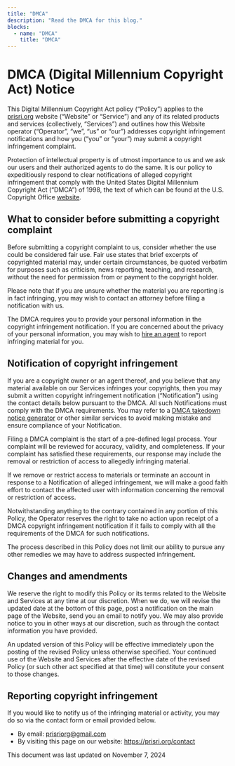 ```yaml
---
title: "DMCA"
description: "Read the DMCA for this blog."
blocks:
  - name: "DMCA"
    title: "DMCA"
---
```

# DMCA (Digital Millennium Copyright Act) Notice


This Digital Millennium Copyright Act policy (“Policy”) applies to the [prisri.org](https://prisri.org) website (“Website” or “Service”) and any of its related products and services (collectively, “Services”) and outlines how this Website operator (“Operator”, “we”, “us” or “our”) addresses copyright infringement notifications and how you (“you” or “your”) may submit a copyright infringement complaint.

Protection of intellectual property is of utmost importance to us and we ask our users and their authorized agents to do the same. It is our policy to expeditiously respond to clear notifications of alleged copyright infringement that comply with the United States Digital Millennium Copyright Act (“DMCA”) of 1998, the text of which can be found at the U.S. Copyright Office [website](https://www.copyright.gov/). 


## What to consider before submitting a copyright complaint
Before submitting a copyright complaint to us, consider whether the use could be considered fair use. Fair use states that brief excerpts of copyrighted material may, under certain circumstances, be quoted verbatim for purposes such as criticism, news reporting, teaching, and research, without the need for permission from or payment to the copyright holder.

Please note that if you are unsure whether the material you are reporting is in fact infringing, you may wish to contact an attorney before filing a notification with us.

The DMCA requires you to provide your personal information in the copyright infringement notification. If you are concerned about the privacy of your personal information, you may wish to [hire an agent](https://www.copyrighted.com/professional-takedowns) to report infringing material for you.

## Notification of copyright infringement
If you are a copyright owner or an agent thereof, and you believe that any material available on our Services infringes your copyrights, then you may submit a written copyright infringement notification (“Notification”) using the contact details below pursuant to the DMCA. All such Notifications must comply with the DMCA requirements. You may refer to a [DMCA takedown notice generator](https://www.copyrighted.com/dmca-notice-generator) or other similar services to avoid making mistake and ensure compliance of your Notification.

Filing a DMCA complaint is the start of a pre-defined legal process. Your complaint will be reviewed for accuracy, validity, and completeness. If your complaint has satisfied these requirements, our response may include the removal or restriction of access to allegedly infringing material.

If we remove or restrict access to materials or terminate an account in response to a Notification of alleged infringement, we will make a good faith effort to contact the affected user with information concerning the removal or restriction of access.

Notwithstanding anything to the contrary contained in any portion of this Policy, the Operator reserves the right to take no action upon receipt of a DMCA copyright infringement notification if it fails to comply with all the requirements of the DMCA for such notifications.

The process described in this Policy does not limit our ability to pursue any other remedies we may have to address suspected infringement.

## Changes and amendments
We reserve the right to modify this Policy or its terms related to the Website and Services at any time at our discretion. When we do, we will revise the updated date at the bottom of this page, post a notification on the main page of the Website, send you an email to notify you. We may also provide notice to you in other ways at our discretion, such as through the contact information you have provided.

An updated version of this Policy will be effective immediately upon the posting of the revised Policy unless otherwise specified. Your continued use of the Website and Services after the effective date of the revised Policy (or such other act specified at that time) will constitute your consent to those changes.

## Reporting copyright infringement
If you would like to notify us of the infringing material or activity, you may do so via the contact form or email provided below.
- By email: [prisriorg@gmail.com](mailto:prisriorg@gmail.com) 
- By visiting this page on our website: https://prisri.org/contact 

This document was last updated on November 7, 2024